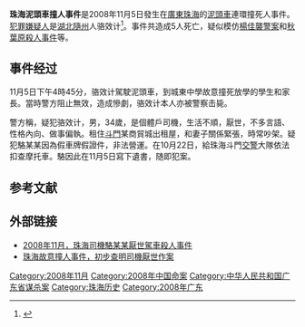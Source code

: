 '''珠海泥頭車撞人事件'''是2008年11月5日發生在[[廣東|廣東]][[珠海|珠海]]的[[泥頭車|泥頭車]]連環撞死人事件。[[犯罪嫌疑人|犯罪嫌疑人]]是[[湖北|湖北]][[隨州|隨州]]人骆效计<ref>{{cite news| language =| author =| coauthors =| url =http://nf.nfdaily.cn/nanfangdaily/nfrb/200811190016.asp| title =珠海“杀人”泥头车司机的心理末路| work =| publisher =南方日报| pages =| date =| accessdate =| deadurl =yes| archiveurl =https://web.archive.org/web/20101119124343/http://nf.nfdaily.cn/nanfangdaily/nfrb/200811190016.asp| archivedate =2010-11-19}}</ref>。事件共造成5人死亡，疑似模仿[[楊佳襲警案|楊佳襲警案]]和[[秋葉原殺人事件|秋葉原殺人事件]]等。

== 事件经过 ==
11月5日下午4時45分，骆效计駕駛泥頭車，到城東中學故意撞死放學的學生和家長。當時警方阻止無效，造成慘劇，骆效计本人亦被警察击毙。

警方稱，疑犯骆效计，男，34歲，是個體戶司機，生活不順，厭世，不多言語、性格內向、做事偏執。租住[[斗門|斗門]]某商貿城出租屋，和妻子關係緊張，時常吵架。疑犯駱某某因為假車牌假證件，非法營運。在10月22日，給珠海斗門[[交警|交警]]大隊依法扣查摩托車。駱因此在11月5日寫下遺書，随即犯案。

==参考文献==
{{reflist}}

==外部链接==
*[http://hk.news.yahoo.com/article/081106/4/93u8.html 2008年11月，珠海司機駱某某厭世駕車殺人事件]
*[http://news.big5.anhuinews.com/system/2008/11/06/002150512.shtml 珠海故意撞人事件，初步查明司機厭世作案]{{Dead link|date=2019年6月 |bot=InternetArchiveBot |fix-attempted=yes }}

{{DEFAULTSORT:Zhu珠海泥頭車撞人事件}}
[[Category:2008年11月|Category:2008年11月]]
[[Category:2008年中国命案|Category:2008年中国命案]]
[[Category:中华人民共和国广东省谋杀案|Category:中华人民共和国广东省谋杀案]]
[[Category:珠海历史|Category:珠海历史]]
[[Category:2008年广东|Category:2008年广东]]